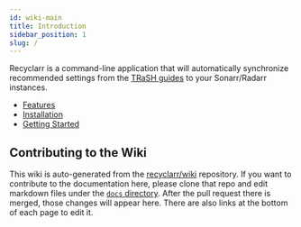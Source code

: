 ```yaml
---
id: wiki-main
title: Introduction
sidebar_position: 1
slug: /
---
```


Recyclarr is a command-line application that will automatically synchronize recommended settings
from the [TRaSH guides](https://trash-guides.info/) to your Sonarr/Radarr instances.

- [Features](features.mdx)
- [Installation](installation)
- [Getting Started](getting-started.mdx)

## Contributing to the Wiki

This wiki is auto-generated from the [recyclarr/wiki] repository. If you want to contribute to the
documentation here, please clone that repo and edit markdown files under the [`docs` directory][1].
After the pull request there is merged, those changes will appear here. There are also links at the
bottom of each page to edit it.

[recyclarr/wiki]: https://github.com/recyclarr/wiki
[1]: https://github.com/recyclarr/wiki/tree/master/docs
